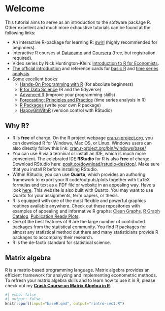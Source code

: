 # Welcome {-}

This tutorial aims to serve as an introduction to the software package R.
Other excellent and much more exhaustive tutorials can be found at the following links:

-   An interactive R-package for learning R: [swirl](https://swirlstats.com/) (highly recommended for beginners).
-   Interactive R courses at [Datacamp](https://www.datacamp.com/courses/free-introduction-to-r) and [Coursera](https://www.coursera.org/learn/r-programming) (free, but registration required).
-   Video series by Nick Huntington-Klein: [Introduction to R for Economists](https://www.youtube.com/watch?v=kD1qq5tBrLg&list=PLcTBLulJV_AIuXCxr__V8XAzWZosMQIfW).
-   [The official introduction](https://cran.r-project.org/doc/manuals/r-release/R-intro.pdf) and reference cards for [basic R](http://cran.r-project.org/doc/contrib/refcard.pdf) and [time series analysis](https://cran.r-project.org/doc/contrib/Ricci-refcard-ts.pdf).
-   Some excellent books:
    -   [Hands-On Programming with R](https://rstudio-education.github.io/hopr/) (for absolute beginners)
    -   [R for Data Science](https://r4ds.hadley.nz/) (R and the tidyverse)
    -   [Advanced R](https://adv-r.hadley.nz/) (improve your programming skills)
    -   [Forecasting: Principles and Practice](https://otexts.com/fpp3/) (time series analysis in R)
    -   [R Packages](https://r-pkgs.org/) (write your own R package)
    -   [HappyGitWithR](https://happygitwithr.com/) (version control with RStudio)

## Why R?

-   R is **free** of charge. On the R project webpage [cran.r-project.org](https://cran.r-project.org/), you can download R for Windows, Mac OS, or Linux. Windows users can also directly follow this link: [cran.r-project.org/bin/windows/base/](https://cran.r-project.org/bin/windows/base/)
-   You can use R via a terminal or install an IDE, which is much more convenient. The celebrated IDE **RStudio** for R is also **free** of charge. Download RStudio here: [posit.co/download/rstudio-desktop/](https://posit.co/download/rstudio-desktop/). Make sure that you install R before installing RStudio.
-   Within RStudio, you can use **Quarto**, which provides an authoring framework to export your R code/outputs/plots together with LaTeX formulas and text as a PDF file or website in an appealing way. Have a look [here](https://quarto.org/docs/get-started/hello/rstudio.html). 
This website is also built with Quarto.
You may want to use Quarto for your assignments, term papers, or thesis.
-   R is equipped with one of the most flexible and powerful graphics routines available anywhere. Check out these repositories with examples of appealing and informative R graphs: [Clean Graphs](http://shinyapps.org/apps/RGraphCompendium/index.php), [R Graph Catalog](https://shiny.srvanderplas.com/r-graph-catalog/), [Publication Ready Plots](http://www.sthda.com/english/rpkgs/ggpubr/).
-   One of the best features of R are the large number of contributed packages from the statistical community.
You find R packages for almost any statistical method out there and many statisticians provide R packages to accompany their research.
-   R is the de-facto standard for statistical science.


## Matrix algebra

R is a matrix-based programming language. 
Matrix algebra provides an efficient framework for analyzing and implementing econometric methods.
To refresh your matrix algebra skills and to learn how to use it in R, please check out my [**Crash Course on Matrix Algebra in R**](https://matrix.svenotto.com/).

```r
#| echo: false
#| output: false
knitr::purl(input="baseR.qmd", output="rintro-sec1.R")
```

